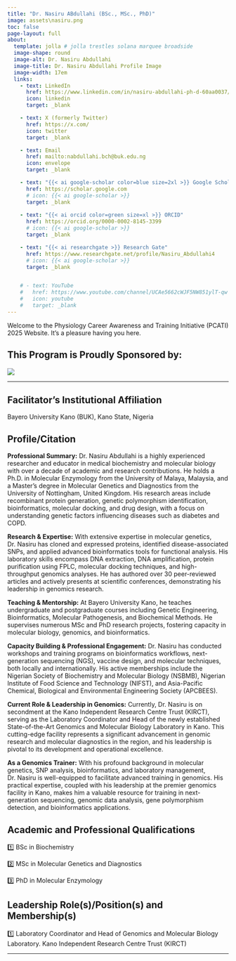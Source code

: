 ```yaml
---
title: "Dr. Nasiru ABdullahi (BSc., MSc., PhD)"
image: assets\nasiru.png
toc: false
page-layout: full
about: 
  template: jolla # jolla trestles solana marquee broadside
  image-shape: round
  image-alt: Dr. Nasiru Abdullahi
  image-title: Dr. Nasiru Abdullahi Profile Image
  image-width: 17em
  links:
    - text: LinkedIn
      href: https://www.linkedin.com/in/nasiru-abdullahi-ph-d-60aa0037/
      icon: linkedin
      target: _blank

    - text: X (formerly Twitter)
      href: https://x.com/
      icon: twitter
      target: _blank

    - text: Email
      href: mailto:nabdullahi.bch@buk.edu.ng
      icon: envelope
      target: _blank

    - text: "{{< ai google-scholar color=blue size=2xl >}} Google Scholar"
      href: https://scholar.google.com
      # icon: {{< ai google-scholar >}}
      target: _blank
    
    - text: "{{< ai orcid color=green size=xl >}} ORCID"
      href: https://orcid.org/0000-0002-8145-3399
      # icon: {{< ai google-scholar >}}
      target: _blank

    - text: "{{< ai researchgate >}} Research Gate"
      href: https://www.researchgate.net/profile/Nasiru_Abdullahi4
      # icon: {{< ai google-scholar >}}
      target: _blank


    # - text: YouTube
    #   href: https://www.youtube.com/channel/UCAe5662cWJF5NW851ylT-qw
    #   icon: youtube
    #   target: _blank
---
```


Welcome to the Physiology Career Awareness and Training Initiative (PCATI) 2025 Website. It's a pleasure having you here.

## **This Program is Proudly Sponsored by:**

![](assets\the-physiological-society-logo.png)

------------------------------------------------------------------------

::: callout-important
## Facilitator's Institutional Affiliation

Bayero University Kano (BUK), Kano State, Nigeria
:::

## Profile/Citation

**Professional Summary:**
Dr. Nasiru Abdullahi is a highly experienced researcher and educator in medical biochemistry and molecular biology with over a decade of academic and research contributions. He holds a Ph.D. in Molecular Enzymology from the University of Malaya, Malaysia, and a Master’s degree in Molecular Genetics and Diagnostics from the University of Nottingham, United Kingdom. His research areas include recombinant protein generation, genetic polymorphism identification, bioinformatics, molecular docking, and drug design, with a focus on understanding genetic factors influencing diseases such as diabetes and COPD.

**Research & Expertise:**
With extensive expertise in molecular genetics, Dr. Nasiru has cloned and expressed proteins, identified disease-associated SNPs, and applied advanced bioinformatics tools for functional analysis. His laboratory skills encompass DNA extraction, DNA amplification, protein purification using FPLC, molecular docking techniques, and high-throughput genomics analyses. He has authored over 30 peer-reviewed articles and actively presents at scientific conferences, demonstrating his leadership in genomics research.

**Teaching & Mentorship:**
At Bayero University Kano, he teaches undergraduate and postgraduate courses including Genetic Engineering, Bioinformatics, Molecular Pathogenesis, and Biochemical Methods. He supervises numerous MSc and PhD research projects, fostering capacity in molecular biology, genomics, and bioinformatics.

**Capacity Building & Professional Engagement:**
Dr. Nasiru has conducted workshops and training programs on bioinformatics workflows, next-generation sequencing (NGS), vaccine design, and molecular techniques, both locally and internationally. His active memberships include the Nigerian Society of Biochemistry and Molecular Biology (NSBMB), Nigerian Institute of Food Science and Technology (NIFST), and Asia-Pacific Chemical, Biological and Environmental Engineering Society (APCBEES).

**Current Role & Leadership in Genomics:**
Currently, Dr. Nasiru is on secondment at the Kano Independent Research Centre Trust (KIRCT), serving as the Laboratory Coordinator and Head of the newly established State-of-the-Art Genomics and Molecular Biology Laboratory in Kano. This cutting-edge facility represents a significant advancement in genomic research and molecular diagnostics in the region, and his leadership is pivotal to its development and operational excellence.

**As a Genomics Trainer:**
With his profound background in molecular genetics, SNP analysis, bioinformatics, and laboratory management, Dr. Nasiru is well-equipped to facilitate advanced training in genomics. His practical expertise, coupled with his leadership at the premier genomics facility in Kano, makes him a valuable resource for training in next-generation sequencing, genomic data analysis, gene polymorphism detection, and bioinformatics applications.

## Academic and Professional Qualifications

1️⃣ BSc in Biochemistry

2️⃣ MSc in Molecular Genetics and Diagnostics

3️⃣ PhD in Molecular Enzymology

## Leadership Role(s)/Position(s) and Membership(s)

1️⃣ Laboratory Coordinator and Head of Genomics and Molecular Biology Laboratory. Kano Independent Research Centre Trust (KIRCT)



```{=html}
<!-- **Role:** Teaching and Research 

**Teaching Focus:** Training Medical, Allied Health Sciences and core Physiology and Anatomy students.

**Research Focus:** Investigating population specific mutations associated with cardiovascular and other diseases of public health concern

## Current Research Projects
➡️ Investigating genetic predisposition to preeclampsia in Northern Nigeria

➡️ Population Specific Mutations linked to familial hypercholesterolemia. -->
```

------------------------------------------------------------------------